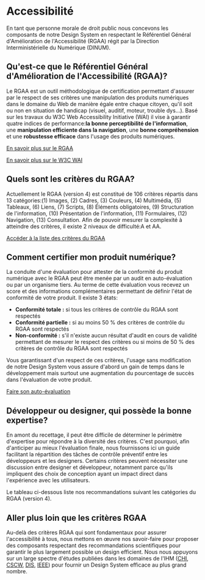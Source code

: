 
<Meta of={AccessStories} />

Accessibilité
=============

En tant que personne morale de droit public nous concevons les composants de notre Design System en respectant le Référentiel Général d'Amélioration de l'Accessibilité (RGAA) régit par la Direction Interministérielle du Numérique (DINUM).

[](https://digital-design-system.netlify.app/fondamentaux/accessibilite#quest-ce-que-le-referentiel-general-damelioration-de-laccessibilite-rgaa)Qu'est-ce que le Référentiel Général d'Amélioration de l'Accessibilité (RGAA)?
--------------------------------------------------------------------------------------------------------------------------------------------------------------------------------------------------------------------------------

Le RGAA est un outil méthodologique de certification permettant d'assurer par le respect de ses critères une manipulation des produits numériques dans le domaine du Web de manière égale entre chaque citoyen, qu'il soit ou non en situation de handicap (visuel, auditif, moteur, trouble dys...). Basé sur les travaux du W3C Web Accessibility Initiative (WAI) il vise à garantir quatre indices de performance:**la bonne perceptibilité de l'information**, une **manipulation efficiente dans la navigation**, une **bonne compréhension** et une **robustesse efficace** dans l'usage des produits numériques.

[En savoir plus sur le RGAA](https://www.numerique.gouv.fr/publications/rgaa-accessibilite/#contenu)

[En savoir plus sur le W3C WAI](https://www.w3.org/WAI/fundamentals/)

[](https://digital-design-system.netlify.app/fondamentaux/accessibilite#quels-sont-les-criteres-du-rgaa)Quels sont les critères du RGAA?
-----------------------------------------------------------------------------------------------------------------------------------------

Actuellement le RGAA (version 4) est constitué de 106 critères répartis dans 13 catégories:(1) Images, (2) Cadres, (3) Couleurs, (4) Multimédia, (5) Tableaux, (6) Liens, (7) Scripts, (8) Éléments obligatoires, (9) Structuration de l'information, (10) Présentation de l'information, (11) Formulaires, (12) Navigation, (13) Consultation. Afin de pouvoir mesurer la complexité à atteindre des critères, il existe 2 niveaux de difficulté:A et AA.

[Accéder à la liste des critères du RGAA](https://www.numerique.gouv.fr/publications/rgaa-accessibilite/methode-rgaa/criteres/#contenu)

[](https://digital-design-system.netlify.app/fondamentaux/accessibilite#comment-certifier-mon-produit-numerique)Comment certifier mon produit numérique?
---------------------------------------------------------------------------------------------------------------------------------------------------------

La conduite d'une évaluation pour attester de la conformité du produit numérique avec le RGAA peut être menée par un audit en auto-évaluation ou par un organisme tiers. Au terme de cette évaluation vous recevez un score et des informations complémentaires permettant de définir l'état de conformité de votre produit. Il existe 3 états:

-   **Conformité totale :** si tous les critères de contrôle du RGAA sont respectés
-   **Conformité partielle :** si au moins 50 % des critères de contrôle du RGAA sont respectés
-   **Non-conformité :** s'il n'existe aucun résultat d'audit en cours de validité permettant de mesurer le respect des critères ou si moins de 50 % des critères de contrôle du RGAA sont respectés

Vous garantissant d'un respect de ces critères, l'usage sans modification de notre Design System vous assure d'abord un gain de temps dans le développement mais surtout une augmentation du pourcentage de succès dans l'évaluation de votre produit.

[Faire son auto-évaluation](https://www.numerique.gouv.fr/publications/rgaa-accessibilite/kit/#contenu)

[](https://digital-design-system.netlify.app/fondamentaux/accessibilite#developpeur-ou-designer-qui-possede-la-bonne-expertise)Développeur ou designer, qui possède la bonne expertise?
----------------------------------------------------------------------------------------------------------------------------------------------------------------------------------------

En amont du recettage, il peut être difficile de déterminer le périmètre d'expertise pour répondre à la diversité des critères. C'est pourquoi, afin d'anticiper au mieux l'évaluation finale, nous fournissons ici un guide facilitant la répartition des tâches de contrôle préventif entre les développeurs et les designers. Certains critères peuvent nécessiter une discussion entre designer et développeur, notamment parce qu'ils impliquent des choix de conception ayant un impact direct dans l'expérience avec les utilisateurs.

Le tableau ci-dessous liste nos recommandations suivant les catégories du RGAA (version 4).

<Story of={AccessStories.AccessibilitePanel} />

[](https://digital-design-system.netlify.app/fondamentaux/accessibilite#aller-plus-loin-que-les-criteres-rgaa)Aller plus loin que les critères RGAA
---------------------------------------------------------------------------------------------------------------------------------------------------

Au-delà des critères RGAA qui sont fondamentaux pour assurer l'accessibilité à tous, nous mettons en œuvre nos savoir-faire pour proposer des composants respectant des recommandations scientifiques pour garantir le plus largement possible un design efficient. Nous nous appuyons sur un large spectre d'études publiées dans les domaines de l'IHM ([CHI](https://chi2021.acm.org/), [CSCW](https://cscw.acm.org/2022/), [DIS](https://dis.acm.org/2021/), [IEEE](https://ieeexplore.ieee.org/xpl/RecentIssue.jsp?punumber=2945)) pour fournir un Design System efficace au plus grand nombre.